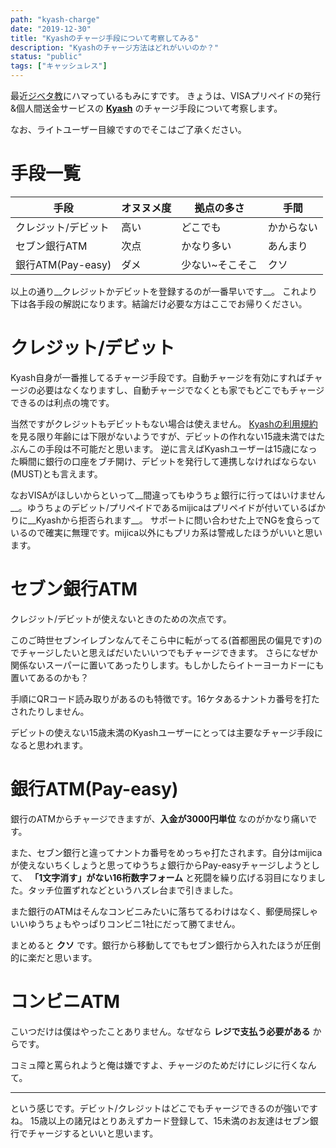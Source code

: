---
path: "kyash-charge"
date: "2019-12-30"
title: "Kyashのチャージ手段について考察してみる"
description: "Kyashのチャージ方法はどれがいいのか？"
status: "public"
tags: ["キャッシュレス"]
---

最近[ジベタ教](https://www.nicovideo.jp/mylist/32760080)にハマっているもみにすです。
きょうは、VISAプリペイドの発行&個人間送金サービスの __[Kyash](https://kyash.co)__ のチャージ手段について考察します。

なお、ライトユーザー目線ですのでそこはご了承ください。

# 手段一覧

|手段|オヌヌメ度|拠点の多さ|手間|
|-|-|-|-|
|クレジット/デビット|高い|どこでも|かからない|
|セブン銀行ATM|次点|かなり多い|あんまり|
|銀行ATM(Pay-easy)|ダメ|少ない~そこそこ|クソ|

以上の通り__クレジットかデビットを登録するのが一番早いです__。
これより下は各手段の解説になります。結論だけ必要な方はここでお帰りください。

# クレジット/デビット

Kyash自身が一番推してるチャージ手段です。自動チャージを有効にすればチャージの必要はなくなりますし、自動チャージでなくとも家でもどこでもチャージできるのは利点の塊です。

当然ですがクレジットもデビットもない場合は使えません。
[Kyashの利用規約](https://kyash.co/tos/)を見る限り年齢には下限がないようですが、デビットの作れない15歳未満ではたぶんこの手段は不可能だと思います。
逆に言えばKyashユーザーは15歳になった瞬間に銀行の口座をブチ開け、デビットを発行して連携しなければならない(MUST)とも言えます。

なおVISAがほしいからといって__間違ってもゆうちょ銀行に行ってはいけません__。ゆうちょのデビット/プリペイドであるmijicaはプリペイドが付いているばかりに__Kyashから拒否られます__。
サポートに問い合わせた上でNGを食らっているので確実に無理です。mijica以外にもプリカ系は警戒したほうがいいと思います。

# セブン銀行ATM

クレジット/デビットが使えないときのための次点です。

このご時世セブンイレブンなんてそこら中に転がってる(首都圏民の偏見です)のでチャージしたいと思えばだいたいいつでもチャージできます。
さらになぜか関係ないスーパーに置いてあったりします。もしかしたらイトーヨーカドーにも置いてあるのかも？

手順にQRコード読み取りがあるのも特徴です。16ケタあるナントカ番号を打たされたりしません。

デビットの使えない15歳未満のKyashユーザーにとっては主要なチャージ手段になると思われます。

# 銀行ATM(Pay-easy)

銀行のATMからチャージできますが、__入金が3000円単位__ なのがかなり痛いです。

また、セブン銀行と違ってナントカ番号をめっちゃ打たされます。自分はmijicaが使えないちくしょうと思ってゆうちょ銀行からPay-easyチャージしようとして、
__「1文字消す」がない16桁数字フォーム__ と死闘を繰り広げる羽目になりました。タッチ位置ずれなどというハズレ台まで引きました。

また銀行のATMはそんなコンビニみたいに落ちてるわけはなく、郵便局探しゃいいゆうちょもやっぱりコンビニ1社にだって勝てません。

まとめると __クソ__ です。銀行から移動してでもセブン銀行から入れたほうが圧倒的に楽だと思います。

# コンビニATM

こいつだけは僕はやったことありません。なぜなら __レジで支払う必要がある__ からです。

コミュ障と罵られようと俺は嫌ですよ、チャージのためだけにレジに行くなんて。

---

という感じです。デビット/クレジットはどこでもチャージできるのが強いですね。
15歳以上の諸兄はとりあえずカード登録して、15未満のお友達はセブン銀行でチャージするといいと思います。
